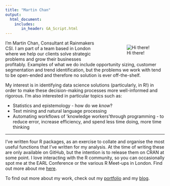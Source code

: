```yaml
---
title: "Martin Chan"
output: 
  html_document:
    includes:
       in_header: GA_Script.html
---
```



<div style="float:right; position:relative; width:200px; right: -40px;"> ![Hi there!](cover.svg) </div>

I'm Martin Chan, Consultant at Rainmakers CSI. I am part of a team based in London where we help our clients solve strategic problems and grow their businesses profitably. Examples of what we do include opportunity sizing, customer segmentation and trend identification, but the problems we work with tend to be open-ended and therefore no solution is ever off-the-shelf. 

My interest is in identifying data science solutions (particularly, in R!) in order to make these decision-making processes more well-informed and rigorous. I'm also interested in particular topics such as:

- Statistics and epistemology - how do we *know*?
- Text mining and natural language processing
- Automating workflows of 'knowledge workers'through programming - to reduce error, increase efficiency, and spend less time doing, more time thinking

---

I've written four R packages, as an exercise to collate and organise the most useful functions that I've written for my analysis. At the time of writing these are only available on GitHub, but the intention is to release them on CRAN at some point. I love interacting with the R community, so you can occasionally spot me at the EARL Conference or the various R Meet-ups in London. Find out more about me [here](https://martinctc.github.io/about).

To find out more about my work, check out my [portfolio](https://martinctc.github.io/portfolio) and my [blog](https://martinctc.github.io/blog).